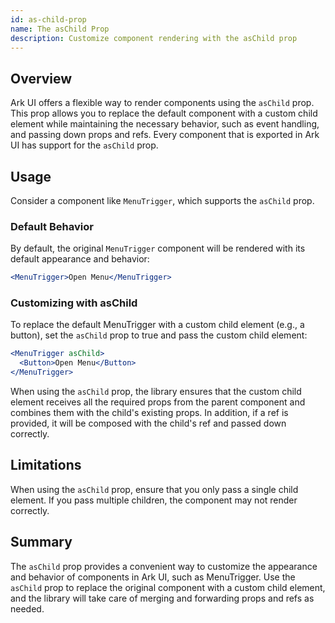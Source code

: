 ```yaml
---
id: as-child-prop
name: The asChild Prop
description: Customize component rendering with the asChild prop
---
```


## Overview

Ark UI offers a flexible way to render components using the `asChild` prop. This
prop allows you to replace the default component with a custom child element
while maintaining the necessary behavior, such as event handling, and passing
down props and refs. Every component that is exported in Ark UI has support for
the `asChild` prop.

## Usage

Consider a component like `MenuTrigger`, which supports the `asChild` prop.

### Default Behavior

By default, the original `MenuTrigger` component will be rendered with its
default appearance and behavior:

```jsx
<MenuTrigger>Open Menu</MenuTrigger>
```

### Customizing with asChild

To replace the default MenuTrigger with a custom child element (e.g., a button),
set the `asChild` prop to true and pass the custom child element:

```jsx
<MenuTrigger asChild>
  <Button>Open Menu</Button>
</MenuTrigger>
```

When using the `asChild` prop, the library ensures that the custom child element
receives all the required props from the parent component and combines them with
the child's existing props. In addition, if a ref is provided, it will be
composed with the child's ref and passed down correctly.

## Limitations

When using the `asChild` prop, ensure that you only pass a single child element.
If you pass multiple children, the component may not render correctly.

## Summary

The `asChild` prop provides a convenient way to customize the appearance and
behavior of components in Ark UI, such as MenuTrigger. Use the `asChild` prop to
replace the original component with a custom child element, and the library will
take care of merging and forwarding props and refs as needed.
